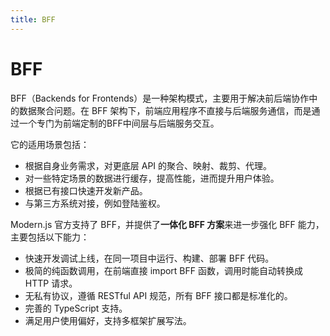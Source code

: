 ```yaml
---
title: BFF
---
```

# BFF

BFF（Backends for Frontends）是一种架构模式，主要用于解决前后端协作中的数据聚合问题。在 BFF 架构下，前端应用程序不直接与后端服务通信，而是通过一个专门为前端定制的BFF中间层与后端服务交互。

它的适用场景包括：

- 根据自身业务需求，对更底层 API 的聚合、映射、裁剪、代理。
- 对一些特定场景的数据进行缓存，提高性能，进而提升用户体验。
- 根据已有接口快速开发新产品。
- 与第三方系统对接，例如登陆鉴权。

Modern.js 官方支持了 BFF，并提供了**一体化 BFF 方案**来进一步强化 BFF 能力，主要包括以下能力：

- 快速开发调试上线，在同一项目中运行、构建、部署 BFF 代码。
- 极简的纯函数调用，在前端直接 import BFF 函数，调用时能自动转换成 HTTP 请求。
- 无私有协议，遵循 RESTful API 规范，所有 BFF 接口都是标准化的。
- 完善的 TypeScript 支持。
- 满足用户使用偏好，支持多框架扩展写法。
